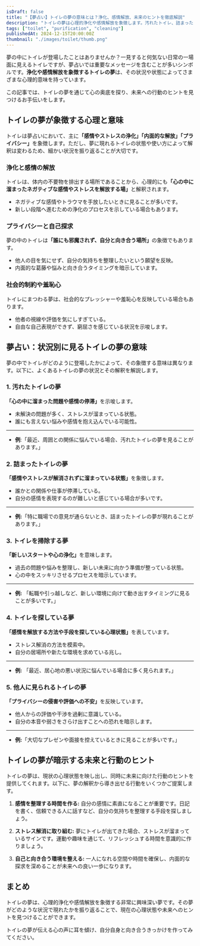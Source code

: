 ```yaml
---
isDraft: false
title: "【夢占い】トイレの夢の意味とは？浄化、感情解放、未来のヒントを徹底解説"
description: "トイレの夢は心理的浄化や感情解放を象徴します。汚れたトイレ、詰まったトイレ、掃除など状況別の解釈をもとに深層心理を紐解き、未来へのヒントを提供します。"
tags: ["toilet", "purification", "cleaning"]
publishedAt: 2024-12-15T20:00:00Z
thumbnail: "./images/toilet/thumb.png"
---
```


夢の中にトイレが登場したことはありませんか？一見すると何気ない日常の一場面に見えるトイレですが、夢占いでは重要なメッセージを含むことが多いシンボルです。<strong>浄化や感情解放を象徴するトイレの夢</strong>は、その状況や状態によってさまざまな心理的意味を持っています。

この記事では、トイレの夢を通じて心の奥底を探り、未来への行動のヒントを見つけるお手伝いをします。

<TableOfContents />

<AdUnit />

## トイレの夢が象徴する心理と意味

トイレは夢占いにおいて、主に<strong>「感情やストレスの浄化」「内面的な解放」「プライバシー」</strong>を象徴します。ただし、夢に現れるトイレの状態や使い方によって解釈は変わるため、細かい状況を振り返ることが大切です。

### 浄化と感情の解放

トイレは、体内の不要物を排出する場所であることから、心理的にも<strong>「心の中に溜まったネガティブな感情やストレスを解放する場」</strong>と解釈されます。

- ネガティブな感情やトラウマを手放したいときに見ることが多いです。
- 新しい段階へ進むための浄化のプロセスを示している場合もあります。

### プライバシーと自己探求

夢の中のトイレは<strong>「誰にも邪魔されず、自分と向き合う場所」</strong>の象徴でもあります。

- 他人の目を気にせず、自分の気持ちを整理したいという願望を反映。
- 内面的な葛藤や悩みと向き合うタイミングを暗示しています。

### 社会的制約や羞恥心

トイレにまつわる夢は、社会的なプレッシャーや羞恥心を反映している場合もあります。

- 他者の視線や評価を気にしすぎている。
- 自由な自己表現ができず、窮屈さを感じている状況を示唆します。

<AdUnit />

## 夢占い：状況別に見るトイレの夢の意味

夢の中でトイレがどのように登場したかによって、その象徴する意味は異なります。以下に、よくあるトイレの夢の状況とその解釈を解説します。

### 1. 汚れたトイレの夢

<strong>「心の中に溜まった問題や感情の停滞」</strong>を示唆します。

- 未解決の問題が多く、ストレスが溜まっている状態。
- 誰にも言えない悩みや感情を抱え込んでいる可能性。

---

- **例**:「最近、周囲との関係に悩んでいる場合、汚れたトイレの夢を見ることがあります。」

### 2. 詰まったトイレの夢

<strong>「感情やストレスが解消されずに溜まっている状態」</strong>を象徴します。

- 誰かとの関係や仕事が停滞している。
- 自分の感情を表現するのが難しいと感じている場合が多いです。

---

- <strong>例:</strong>「特に職場での意見が通らないとき、詰まったトイレの夢が現れることがあります。」

### 3. トイレを掃除する夢

<strong>「新しいスタートや心の浄化」</strong>を意味します。

- 過去の問題や悩みを整理し、新しい未来に向かう準備が整っている状態。
- 心の中をスッキリさせるプロセスを暗示しています。

---

- <strong>例:</strong> 「転職や引っ越しなど、新しい環境に向けて動き出すタイミングに見ることが多いです。」

### 4. トイレを探している夢

<strong>「感情を解放する方法や手段を探している心理状態」</strong>を表しています。

- ストレス解消の方法を模索中。
- 自分の居場所や新たな環境を求めている兆し。

---

- <strong>例:</strong> 「最近、居心地の悪い状況に悩んでいる場合に多く見られます。」

### 5. 他人に見られるトイレの夢

<strong>「プライバシーの侵害や評価への不安」</strong>を反映しています。

- 他人からの評価や干渉を過剰に意識している。
- 自分の本音や弱さをさらけ出すことへの恐れを暗示します。

---

- <strong>例:</strong>「大切なプレゼンや面接を控えているときに見ることが多いです。」

<AdUnit />

## トイレの夢が暗示する未来と行動のヒント

トイレの夢は、現状の心理状態を映し出し、同時に未来に向けた行動のヒントを提供してくれます。以下に、夢の解釈から導き出せる行動をいくつかご提案します。

1. <strong>感情を整理する時間を作る:</strong>
   自分の感情に素直になることが重要です。日記を書く、信頼できる人に話すなど、自分の気持ちを整理する手段を探しましょう。

2. <strong>ストレス解消に取り組む:</strong>
   夢にトイレが出てきた場合、ストレスが溜まっているサインです。運動や趣味を通じて、リフレッシュする時間を意識的に作りましょう。

3. <strong>自己と向き合う環境を整える:</strong>
   一人になれる空間や時間を確保し、内面的な探求を深めることが未来への良い一歩になります。

<AdUnit />

## まとめ

トイレの夢は、心理的浄化や感情解放を象徴する非常に興味深い夢です。その夢がどのような状況で現れたかを振り返ることで、現在の心理状態や未来へのヒントを見つけることができます。

トイレの夢が伝える心の声に耳を傾け、自分自身と向き合うきっかけを作ってみてください。
